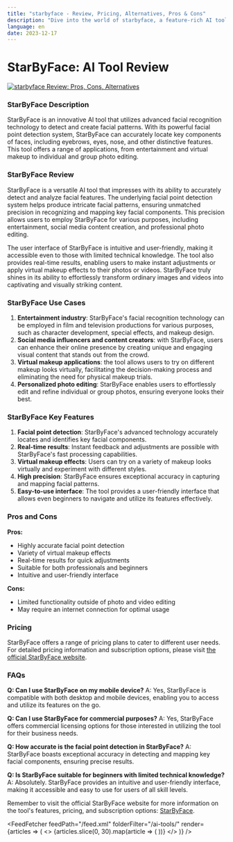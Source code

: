 ```yaml
---
title: "starbyface - Review, Pricing, Alternatives, Pros & Cons"
description: "Dive into the world of starbyface, a feature-rich AI tool. Learn about its features, pricing, and how it's making an impact. Don't miss out!"
language: en
date: 2023-12-17
---
```

        
# StarByFace: AI Tool Review


<BlogHeader />


[![starbyface Review: Pros, Cons, Alternatives](/ai-tools/starbyface.png)](https://starbyface.com/)



### StarByFace Description

StarByFace is an innovative AI tool that utilizes advanced facial recognition technology to detect and create facial patterns. With its powerful facial point detection system, StarByFace can accurately locate key components of faces, including eyebrows, eyes, nose, and other distinctive features. This tool offers a range of applications, from entertainment and virtual makeup to individual and group photo editing. 

### StarByFace Review

StarByFace is a versatile AI tool that impresses with its ability to accurately detect and analyze facial features. The underlying facial point detection system helps produce intricate facial patterns, ensuring unmatched precision in recognizing and mapping key facial components. This precision allows users to employ StarByFace for various purposes, including entertainment, social media content creation, and professional photo editing.

The user interface of StarByFace is intuitive and user-friendly, making it accessible even to those with limited technical knowledge. The tool also provides real-time results, enabling users to make instant adjustments or apply virtual makeup effects to their photos or videos. StarByFace truly shines in its ability to effortlessly transform ordinary images and videos into captivating and visually striking content.

### StarByFace Use Cases

1. **Entertainment industry**: StarByFace's facial recognition technology can be employed in film and television productions for various purposes, such as character development, special effects, and makeup design.
2. **Social media influencers and content creators**: with StarByFace, users can enhance their online presence by creating unique and engaging visual content that stands out from the crowd.
3. **Virtual makeup applications**: the tool allows users to try on different makeup looks virtually, facilitating the decision-making process and eliminating the need for physical makeup trials.
4. **Personalized photo editing**: StarByFace enables users to effortlessly edit and refine individual or group photos, ensuring everyone looks their best.

### StarByFace Key Features

1. **Facial point detection**: StarByFace's advanced technology accurately locates and identifies key facial components.
2. **Real-time results**: Instant feedback and adjustments are possible with StarByFace's fast processing capabilities.
3. **Virtual makeup effects**: Users can try on a variety of makeup looks virtually and experiment with different styles.
4. **High precision**: StarByFace ensures exceptional accuracy in capturing and mapping facial patterns.
5. **Easy-to-use interface**: The tool provides a user-friendly interface that allows even beginners to navigate and utilize its features effectively.

### Pros and Cons

**Pros:**
- Highly accurate facial point detection
- Variety of virtual makeup effects
- Real-time results for quick adjustments
- Suitable for both professionals and beginners
- Intuitive and user-friendly interface

**Cons:**
- Limited functionality outside of photo and video editing
- May require an internet connection for optimal usage

### Pricing

StarByFace offers a range of pricing plans to cater to different user needs. For detailed pricing information and subscription options, please visit [the official StarByFace website](https://starbyface.com/).

### FAQs

**Q: Can I use StarByFace on my mobile device?**
A: Yes, StarByFace is compatible with both desktop and mobile devices, enabling you to access and utilize its features on the go.

**Q: Can I use StarByFace for commercial purposes?**
A: Yes, StarByFace offers commercial licensing options for those interested in utilizing the tool for their business needs.

**Q: How accurate is the facial point detection in StarByFace?**
A: StarByFace boasts exceptional accuracy in detecting and mapping key facial components, ensuring precise results.

**Q: Is StarByFace suitable for beginners with limited technical knowledge?**
A: Absolutely. StarByFace provides an intuitive and user-friendly interface, making it accessible and easy to use for users of all skill levels.

Remember to visit the official StarByFace website for more information on the tool's features, pricing, and subscription options: [StarByFace](https://starbyface.com/).


<AdComponent />


<FeedFetcher feedPath="/feed.xml" folderFilter="/ai-tools/" render={articles => (
    <>
        <Cards>
            {articles.slice(0, 30).map(article => (
                <Card key={article.link} title={article.title} href={article.link} />
            ))}
        </Cards>
    </>
)} />

